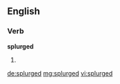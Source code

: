 ==English==

===Verb===
'''splurged'''

# {{en-past of|splurge}}

[[de:splurged]]
[[mg:splurged]]
[[vi:splurged]]